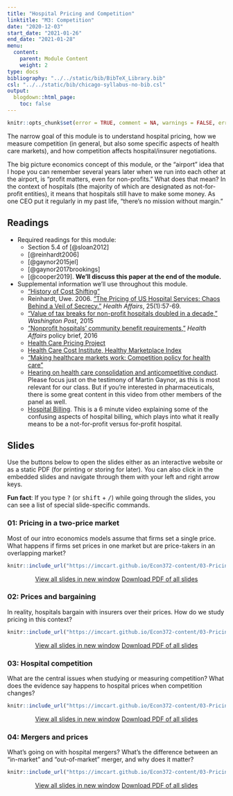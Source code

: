 ```yaml
---
title: "Hospital Pricing and Competition"
linktitle: "M3: Competition"
date: "2020-12-03"
start_date: "2021-01-26"
end_date: "2021-01-28"
menu:
  content:
    parent: Module Content
    weight: 2
type: docs
bibliography: "../../static/bib/BibTeX_Library.bib"
csl: "../../static/bib/chicago-syllabus-no-bib.csl"
output:
  blogdown::html_page:
    toc: false
---
```


```r
knitr::opts_chunk$set(error = TRUE, comment = NA, warnings = FALSE, errors = FALSE, messages = FALSE, tidy = FALSE, echo = FALSE)
```

The narrow goal of this module is to understand hospital pricing, how we measure competition (in general, but also some specific aspects of health care markets), and how competition affects hospital/insurer negotiations.

The big picture economics concept of this module, or the "airport" idea that I hope you can remember several years later when we run into each other at the airport, is "profit matters, even for non-profits." What does that mean? In the context of hospitals (the majority of which are designated as not-for-profit entities), it means that hospitals still have to make some money. As one CEO put it regularly in my past life, "there's no mission without margin."

## Readings

- <i class="fas fa-book"></i> Required readings for this module:
    - Section 5.4 of [@sloan2012]
    - [@reinhardt2006]
    - [@gaynor2015jel]
    - [@gaynor2017brookings]
    - [@cooper2019]. **We'll discuss this paper at the end of the module.**
- <i class="fas fa-external-link-square-alt"></i> Supplemental information we'll use throughout this module.
    - ["History of Cost Shifting"](https://theincidentaleconomist.com/wordpress/hospital-cost-shifting-brief-history-and-possible-future/)
    - Reinhardt, Uwe. 2006. ["The Pricing of US Hospital Services: Chaos Behind a Veil of Secrecy."](https://www.healthaffairs.org/doi/full/10.1377/hlthaff.25.1.57) *Health Affairs*, 25(1):57-69.
    - ["Value of tax breaks for non-profit hospitals doubled in a decade,"](https://www.washingtonpost.com/national/health-science/value-of-tax-breaks-for-nonprofit-hospitals-doubled-in-a-decade/2015/06/17/4162c640-1450-11e5-9ddc-e3353542100c_story.html) *Washington Post*, 2015
    - ["Nonprofit hospitals' community benefit requirements,"](https://www.washingtonpost.com/national/health-science/value-of-tax-breaks-for-nonprofit-hospitals-doubled-in-a-decade/2015/06/17/4162c640-1450-11e5-9ddc-e3353542100c_story.html) *Health Affairs* policy brief, 2016
    - [Health Care Pricing Project](https://healthcarepricingproject.org/)
    - [Health Care Cost Institute, Healthy Marketplace Index](https://healthcostinstitute.org/research/hmi-interactive)
    - ["Making healthcare markets work: Competition policy for health care"](https://www.brookings.edu/research/making-health-care-markets-work-competition-policy-for-health-care/)
    - [Hearing on health care consolidation and anticompetitive conduct](https://www.youtube.com/watch?v=c2rLy4FWn_g). Please focus just on the testimony of Martin Gaynor, as this is most relevant for our class. But if you're interested in pharmaceuticals, there is some great content in this video from other members of the panel as well.
    - [Hospital Billing](https://truecostofhealthcare.org/hospitalization/). This is a 6 minute video explaining some of the confusing aspects of hospital billing, which plays into what it really means to be a not-for-profit versus for-profit hospital.
    




## Slides

Use the buttons below to open the slides either as an interactive website or as a static PDF (for printing or storing for later). You can also click in the embedded slides and navigate through them with your left and right arrow keys.

:::fyi
**Fun fact**: If you type <kbd>?</kbd> (or <kbd>shift</kbd> + <kbd>/</kbd>) while going through the slides, you can see a list of special slide-specific commands.
:::

### 01: Pricing in a two-price market

Most of our intro economics models assume that firms set a single price. What happens if firms set prices in one market but are price-takers in an overlapping market?

<center>

```r
knitr::include_url("https://imccart.github.io/Econ372-content/03-Pricing/03-comp1.html")
```


<p><a class="btn btn-primary btn-lg" target="_blank" href="https://imccart.github.io/Econ372-content/03-Pricing/03-comp1.html"><i class="fas fa-external-link-alt"></i> View all slides in new window</a> <a class="btn btn-primary btn-lg" target="_blank" href="https://imccart.github.io/Econ372-content/03-Pricing/03-comp1.pdf" role="button"><i class="far fa-file-pdf"></i> Download PDF of all slides</a></p>

</center>


### 02: Prices and bargaining

In reality, hospitals bargain with insurers over their prices. How do we study pricing in this context?

<center>

```r
knitr::include_url("https://imccart.github.io/Econ372-content/03-Pricing/03-comp2.html")
```


<p><a class="btn btn-primary btn-lg" target="_blank" href="https://imccart.github.io/Econ372-content/03-Pricing/03-comp2.html"><i class="fas fa-external-link-alt"></i> View all slides in new window</a> <a class="btn btn-primary btn-lg" target="_blank" href="https://imccart.github.io/Econ372-content/03-Pricing/03-comp2.pdf" role="button"><i class="far fa-file-pdf"></i> Download PDF of all slides</a></p>

</center>


### 03: Hospital competition

What are the central issues when studying or measuring competition? What does the evidence say happens to hospital prices when competition changes?

<center>

```r
knitr::include_url("https://imccart.github.io/Econ372-content/03-Pricing/03-comp3.html")
```


<p><a class="btn btn-primary btn-lg" target="_blank" href="https://imccart.github.io/Econ372-content/03-Pricing/03-comp3.html"><i class="fas fa-external-link-alt"></i> View all slides in new window</a> <a class="btn btn-primary btn-lg" target="_blank" href="https://imccart.github.io/Econ372-content/03-Pricing/03-comp3.pdf" role="button"><i class="far fa-file-pdf"></i> Download PDF of all slides</a></p>

</center>


### 04: Mergers and prices

What's going on with hospital mergers? What's the difference between an "in-market" and "out-of-market" merger, and why does it matter?

<center>

```r
knitr::include_url("https://imccart.github.io/Econ372-content/03-Pricing/03-comp4.html")
```


<p><a class="btn btn-primary btn-lg" target="_blank" href="https://imccart.github.io/Econ372-content/03-Pricing/03-comp4.html"><i class="fas fa-external-link-alt"></i> View all slides in new window</a> <a class="btn btn-primary btn-lg" target="_blank" href="https://imccart.github.io/Econ372-content/03-Pricing/03-comp4.pdf" role="button"><i class="far fa-file-pdf"></i> Download PDF of all slides</a></p>

</center>
